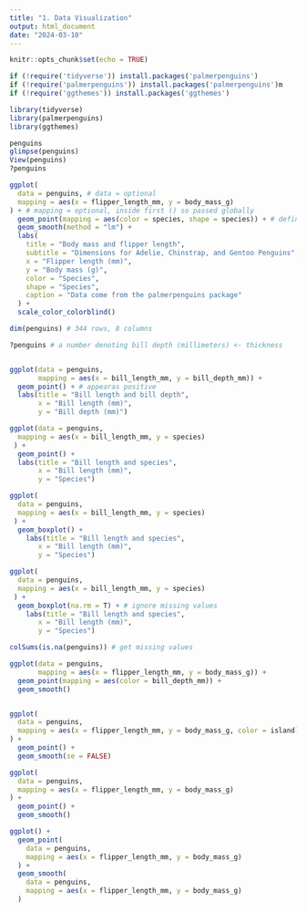 ```yaml
---
title: "1. Data Visualization"
output: html_document
date: "2024-03-10"
---
```


```r
knitr::opts_chunk$set(echo = TRUE)
```

```r
if (!require('tidyverse')) install.packages('palmerpenguins')
if (!require('palmerpenguins')) install.packages('palmerpenguins')m
if (!require('ggthemes')) install.packages('ggthemes')

library(tidyverse)
library(palmerpenguins)
library(ggthemes)
```

```r
penguins
glimpse(penguins)
View(penguins)
?penguins
```

```r
ggplot(
  data = penguins, # data = optional
  mapping = aes(x = flipper_length_mm, y = body_mass_g)
) + # mapping = optional, inside first () so passed globally
  geom_point(mapping = aes(color = species, shape = species)) + # define colors for just points
  geom_smooth(method = "lm") +
  labs(
    title = "Body mass and flipper length",
    subtitle = "Dimensions for Adelie, Chinstrap, and Gentoo Penguins",
    x = "Flipper length (mm)",
    y = "Body mass (g)",
    color = "Species",
    shape = "Species",
    caption = "Data come from the palmerpenguins package"
  ) +
  scale_color_colorblind()


```


```r
dim(penguins) # 344 rows, 8 columns

?penguins # a number denoting bill depth (millimeters) <- thickness


ggplot(data = penguins,
       mapping = aes(x = bill_length_mm, y = bill_depth_mm)) +
  geom_point() + # appearas positive
  labs(title = "Bill length and bill depth",
       x = "Bill length (mm)",
       y = "Bill depth (mm)")

ggplot(data = penguins, 
  mapping = aes(x = bill_length_mm, y = species)
 ) +
  geom_point() +
  labs(title = "Bill length and species",
       x = "Bill length (mm)",
       y = "Species")

ggplot(
  data = penguins,
  mapping = aes(x = bill_length_mm, y = species)
 ) +
  geom_boxplot() +
    labs(title = "Bill length and species",
       x = "Bill length (mm)",
       y = "Species")

ggplot(
  data = penguins,
  mapping = aes(x = bill_length_mm, y = species)
 ) +
  geom_boxplot(na.rm = T) + # ignore missing values
    labs(title = "Bill length and species",
       x = "Bill length (mm)",
       y = "Species")

colSums(is.na(penguins)) # get missing values

ggplot(data = penguins,
       mapping = aes(x = flipper_length_mm, y = body_mass_g)) +
  geom_point(mapping = aes(color = bill_depth_mm)) +
  geom_smooth()


ggplot(
  data = penguins,
  mapping = aes(x = flipper_length_mm, y = body_mass_g, color = island)
) +
  geom_point() +
  geom_smooth(se = FALSE)

ggplot(
  data = penguins,
  mapping = aes(x = flipper_length_mm, y = body_mass_g)
) +
  geom_point() +
  geom_smooth()

ggplot() +
  geom_point(
    data = penguins,
    mapping = aes(x = flipper_length_mm, y = body_mass_g)
  ) +
  geom_smooth(
    data = penguins,
    mapping = aes(x = flipper_length_mm, y = body_mass_g)
  )
```

